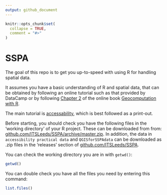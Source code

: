 ```yaml
---
output: github_document
---
```


<!-- README.md is generated from README.Rmd. Please edit that file -->

```r
knitr::opts_chunk$set(
  collapse = TRUE,
  comment = "#>"
)
```

# SSPA

The goal of this repo is to get you up-to-speed with using R for handling spatial data.

It assumes you have a basic understanding of R and spatial data, that can be obtained by following an online tutorial such as that provided by DataCamp or by following [Chapter 2](https://geocompr.robinlovelace.net/spatial-class.html) of the online book [Geocomputation with R](https://geocompr.robinlovelace.net/).


The main tutorial is [accessability](https://github.com/ITSLeeds/SSPA/blob/master/accessability.Rmd), which is best followed as a print-out.

Before starting, you should check you have the following files in the 'working directory' of your R project.
These can be downloaded from from: [github.com/ITSLeeds/SSPA/archive/master.zip](https://github.com/ITSLeeds/SSPA/archive/master.zip).
In addition, the data in `accessibility practical data` and `QGISforSSPAdata` can be downloaded as .zip files in the 'releases' section of [github.com/ITSLeeds/SSPA](https://github.com/ITSLeeds/SSPA/releases).

You can check the working directory you are in with `getwd()`:

```r
getwd()
```

You can double check you have all the files you need by entering this command:

```r
list.files()
```

